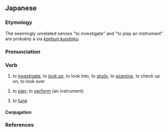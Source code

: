 ==Japanese==
{{ja-kanjitab|しら|yomi=k}}

===Etymology===
The seemingly unrelated senses "to investigate" and "to play an instrument" are probably a {{semantic loan|ja|ltc|-|nocap=1}} {{ltc-l|調|id=3}} via ''[[kanbun kundoku]]''.

===Pronunciation===
{{ja-pron|しらべる|acc=3|acc_ref=DJR}}
{{ja-ojad}}

===Verb===
{{ja-verb|しらべる|tr=trans|type=2}}

# to [[investigate]], to [[look up]], to look into, to [[study]], to [[examine]], to check up on, to look over
#: {{ja-usex|[[インターネット]]で'''調べる'''|インターネット で '''しらべる'''|to '''investigate''' using the internet}}
#: {{ja-usex|犯%人を'''調べる'''|はん%にん を '''しらべる'''|to '''inquest''' the criminal}}
#: {{ja-usex|辞%書で'''調べる'''|じ%しょ で '''しらべる'''|to '''look up''' in a dictionary}}
# {{lb|ja|music}} to [[play]], to [[perform]] (an instrument)
# {{lb|ja|music}} to [[tune]]

====Conjugation====
{{ja-ichi|しらべ}}

===References===
<references/>